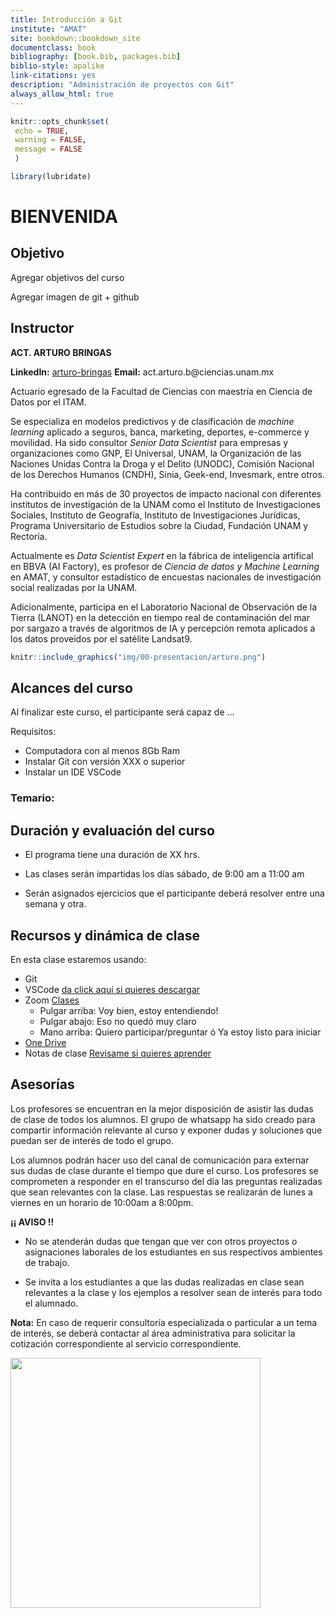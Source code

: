 ```yaml
---
title: Introducción a Git
institute: "AMAT"
site: bookdown::bookdown_site
documentclass: book
bibliography: [book.bib, packages.bib]
biblio-style: apalike
link-citations: yes
description: "Administración de proyectos con Git"
always_allow_html: true
---
```


```r
knitr::opts_chunk$set(
 echo = TRUE,
 warning = FALSE, 
 message = FALSE
 )

library(lubridate)
```

# BIENVENIDA {-}

## Objetivo {-}

Agregar objetivos del curso

Agregar imagen de git + github

## Instructor {-} 

**ACT. ARTURO BRINGAS** 

**LinkedIn:** [arturo-bringas](https://www.linkedin.com/in/arturo-bringas/)
**Email:** act.arturo.b@ciencias.unam.mx

Actuario egresado de la Facultad de Ciencias con maestría en Ciencia de Datos por el ITAM. 

Se especializa en modelos predictivos y de clasificación de *machine learning* aplicado a seguros, banca, marketing, deportes, e-commerce y movilidad. Ha sido consultor *Senior Data Scientist* para empresas y organizaciones como GNP, El Universal, UNAM, la Organización de las Naciones Unidas Contra la Droga y el Delito (UNODC), Comisión Nacional de los Derechos Humanos (CNDH), Sinia, Geek-end, Invesmark, entre otros. 

Ha contribuido en más de 30 proyectos de impacto nacional con diferentes institutos de investigación de la UNAM como el Instituto de Investigaciones Sociales, Instituto de Geografía, Instituto de Investigaciones Jurídicas, Programa Universitario de Estudios sobre la Ciudad, Fundación UNAM y Rectoría.

Actualmente es *Data Scientist Expert* en la fábrica de inteligencia artifical en BBVA (AI Factory), es profesor de *Ciencia de datos y Machine Learning* en AMAT, y consultor estadístico de encuestas nacionales de investigación social realizadas por la UNAM.

Adicionalmente, participa en el Laboratorio Nacional de Observación de la Tierra (LANOT) en la detección en tiempo real de contaminación del mar por sargazo a través de algoritmos de IA y percepción remota aplicados a los datos proveidos por el satélite Landsat9.

```r
knitr::include_graphics("img/00-presentacion/arturo.png")
```



## Alcances del curso {-}

Al finalizar este curso, el participante será capaz de ...

Requisitos: 

- Computadora con al menos 8Gb Ram 
- Instalar Git con versión XXX o superior
- Instalar un IDE VSCode

### Temario: {-}



## Duración y evaluación del curso {-}

* El programa tiene una duración de XX hrs.

* Las clases serán impartidas los días sábado, de 9:00 am a 11:00 am 

* Serán asignados ejercicios que el participante deberá resolver entre una semana y otra.



## Recursos y dinámica de clase {-}

En esta clase estaremos usando: 

* Git
* VSCode [da click aquí si quieres descargar](https://code.visualstudio.com/download)
* Zoom [Clases](https://us02web.zoom.us/j/5155440751?pwd=YzJCOGF0VnlZdlZlS0Fpc3MvZEhadz09)
  - Pulgar arriba: Voy bien, estoy entendiendo! 
  - Pulgar abajo: Eso no quedó muy claro
  - Mano arriba: Quiero participar/preguntar ó Ya estoy listo para iniciar 
* [One Drive](https://1drv.ms/f/s!AuOiA083gYHmhLdIesliXOiFEVnC7Q?e=NMcoy2)
* Notas de clase [Revisame si quieres aprender]()




## Asesorías {-}

Los profesores se encuentran en la mejor disposición de asistir las dudas de clase de todos los alumnos. El grupo de whatsapp ha sido creado para compartir información relevante al curso y exponer dudas y soluciones que puedan ser de interés de todo el grupo. 

Los alumnos podrán hacer uso del canal de comunicación para externar sus dudas de clase durante el tiempo que dure el curso. Los profesores se comprometen a responder en el transcurso del día las preguntas realizadas que sean relevantes con la clase. Las respuestas se realizarán de lunes a viernes en un horario de 10:00am a 8:00pm. 

::: {.infobox .important data-latex="{important}"}
**¡¡ AVISO !!**

* No se atenderán dudas que tengan que ver con otros proyectos o asignaciones laborales de los estudiantes en sus respectivos ambientes de trabajo.

* Se invita a los estudiantes a que las dudas realizadas en clase sean relevantes a la clase y los ejemplos a resolver sean de interés para todo el alumnado.
:::

**Nota:** En caso de requerir consultoría especializada o particular a un tema de interés, se deberá contactar al área administrativa para solicitar la cotización correspondiente al servicio correspondiente.


<div class="watermark"><img src="img/header.png" width="400"></div>

